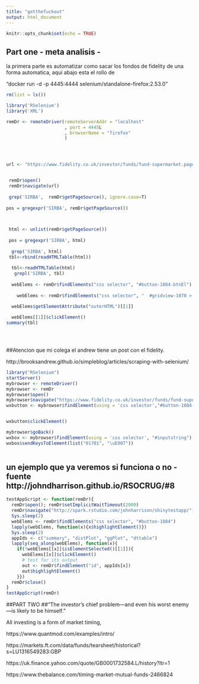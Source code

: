 ```yaml
---
title: "getthefuckout"
output: html_document
---
```


```r
knitr::opts_chunk$set(echo = TRUE)
```

## Part one - meta analisis -

la primera parte es automatizar como sacar los fondos de fidelity de una forma automatica, aqui abajo esta el rollo de 

"docker run -d -p 4445:4444 selenium/standalone-firefox:2.53.0"

```r
rm(list = ls())

library('RSelenium')
library('XML')

remDr <- remoteDriver(remoteServerAddr = "localhost" 
                      , port = 4445L
                      , browserName = "firefox"
                      )




url <- "https://www.fidelity.co.uk/investor/funds/fund-supermarket.page#ASSET_CLASS_CAT|Property%20-%20Listed"


 remDr$open()
 remDr$navigate(url)
 
 grep('SIRBA',  remDr$getPageSource(), ignore.case=T)
 
pos = gregexpr('SIRBA', remDr$getPageSource())
 


 html <- unlist(remDr$getPageSource())
 
 pos = gregexpr('SIRBA', html)
 
  grep('SIRBA', html)
 tbl<-rbind(readHTMLTable(html))
 
  tbl<-readHTMLTable(html)
   grepl('SIRBA', tbl)
  
  webElems <- remDr$findElements("css selector", "#button-1084-btnEl")
  
    webElems <- remDr$findElements("css selector", "  #gridview-1070 > table:nth-child(1)")

  webElems$getElementAttribute("outerHTML")[[1]]
  
  webElems[[1]]$clickElement()
summary(tbl)


 
```


##Atencion que mi colega el andrew tiene un post con el  fidelity.

http://brooksandrew.github.io/simpleblog/articles/scraping-with-selenium/
```r

library("RSelenium")
startServer()
mybrowser <- remoteDriver()
mybrowser <- remDr
mybrowser$open()
mybrowser$navigate("https://www.fidelity.co.uk/investor/funds/fund-supermarket.page#ASSET_CLASS_CAT|Property%20-%20Listed")
wxbutton <- mybrowser$findElement(using = 'css selector',"#button-1084-btnEl")


wxbutton$clickElement()

mybrowser$goBack()
wxbox <- mybrowser$findElement(using = 'css selector', "#inputstring")
wxbox$sendKeysToElement(list("01701", "\uE007"))
  
```  
  

## un ejemplo que ya veremos si funciona o no - fuente http://johndharrison.github.io/RSOCRUG/#8



```r

testAppScript <- function(remDr){
  remDr$open(); remDr$setImplicitWaitTimeout(2000)
  remDr$navigate("http://spark.rstudio.com/johnharrison/shinytestapp/")
  Sys.sleep(2)
  webElems <- remDr$findElements("css selector", "#button-1084")
  lapply(webElems, function(x){x$highlightElement()})
  Sys.sleep(2)
  appIds <- c("summary", "distPlot", "ggPlot", "dttable")
  lapply(seq_along(webElems), function(x){
    if(!webElems[[x]]$isElementSelected()[[1]]){
      webElems[[x]]$clickElement()
      # test for its output
      out <- remDr$findElement("id", appIds[x])
      out$highlightElement()
    }})
  remDr$close()
}
testAppScript(remDr)

```


















##PART TWO
##"The investor's chief problem—and even his worst enemy—is likely to be himself."


All investing is a form of market timing,

https://www.quantmod.com/examples/intro/

https://markets.ft.com/data/funds/tearsheet/historical?s=LU1316549283:GBP

https://uk.finance.yahoo.com/quote/GB0001732584.L/history?ltr=1

https://www.thebalance.com/timing-market-mutual-funds-2466824
